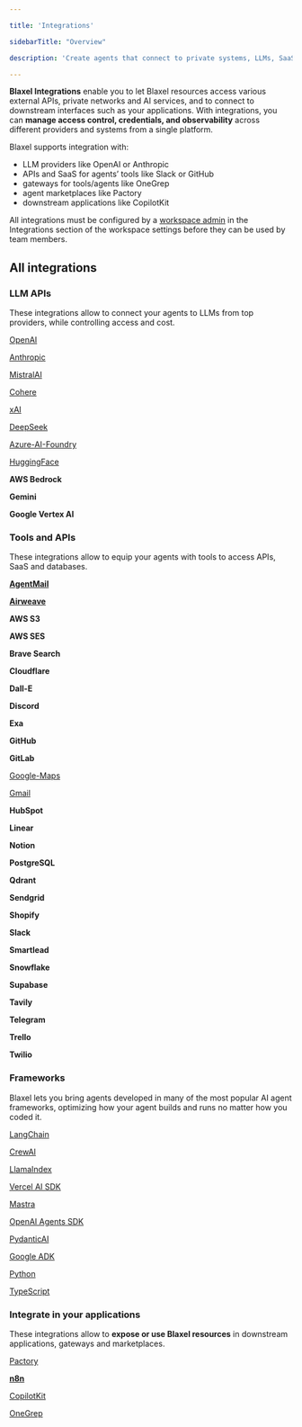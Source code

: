 ```yaml
---

title: 'Integrations'

sidebarTitle: "Overview"

description: 'Create agents that connect to private systems, LLMs, SaaS, databases, and APIs.'

---
```


**Blaxel Integrations** enable you to let Blaxel resources access various external APIs, private networks and AI services, and to connect to downstream interfaces such as your applications. With integrations, you can **manage access control, credentials, and observability** across different providers and systems from a single platform.

Blaxel supports integration with:

- LLM providers like OpenAI or Anthropic
- APIs and SaaS for agents’ tools like Slack or GitHub
- gateways for tools/agents like OneGrep
- agent marketplaces like Pactory
- downstream applications like CopilotKit

All integrations must be configured by a [workspace admin](Security/Workspace-access-control) in the Integrations section of the workspace settings before they can be used by team members.

## All integrations

### LLM APIs

These integrations allow to connect your agents to LLMs from top providers, while controlling access and cost.

[OpenAI](Integrations/OpenAI)

[Anthropic](Integrations/Anthropic)

[MistralAI](Integrations/MistralAI)

[Cohere](Integrations/Cohere)

[xAI](Integrations/xAI)

[DeepSeek](Integrations/DeepSeek)

[Azure-AI-Foundry](Integrations/Azure-AI-Foundry)

[HuggingFace](Integrations/HuggingFace)

**AWS Bedrock**

**Gemini**

**Google Vertex AI**

### Tools and APIs

These integrations allow to equip your agents with tools to access APIs, SaaS and databases.

[**AgentMail**](https://agentmail.to/)

[**Airweave**](https://airweave.ai/)

**AWS S3**

**AWS SES**

**Brave Search**

**Cloudflare**

**Dall-E**

**Discord**

**Exa**

**GitHub**

**GitLab**

[Google-Maps](Integrations/Google-Maps)

[Gmail](Integrations/Gmail)

**HubSpot**

**Linear**

**Notion**

**PostgreSQL**

**Qdrant**

**Sendgrid**

**Shopify**

**Slack**

**Smartlead**

**Snowflake**

**Supabase**

**Tavily**

**Telegram**

**Trello**

**Twilio**

### Frameworks

Blaxel lets you bring agents developed in many of the most popular AI agent frameworks, optimizing how your agent builds and runs no matter how you coded it.

[LangChain](Frameworks/LangChain)

[CrewAI](Frameworks/CrewAI)

[LlamaIndex](Frameworks/LlamaIndex)

[Vercel AI SDK](Frameworks/Vercel-AI)

[Mastra](Frameworks/Mastra)

[OpenAI Agents SDK](Frameworks/OpenAI-Agents)

[PydanticAI](Frameworks/PydanticAI)

[Google ADK](Frameworks/ADK)

[Python](Agents/Develop-an-agent-py)

[TypeScript](Agents/Develop-an-agent-ts)

### Integrate in your applications

These integrations allow to **expose or use Blaxel resources** in downstream applications, gateways and marketplaces.

[Pactory](Integrations/Pactory)

[**n8n**](Agents/Integrate-in-apps/n8n)

[CopilotKit](Agents/Integrate-in-apps/CopilotKit)

[OneGrep](Functions/Integrate-in-apps/OneGrep)